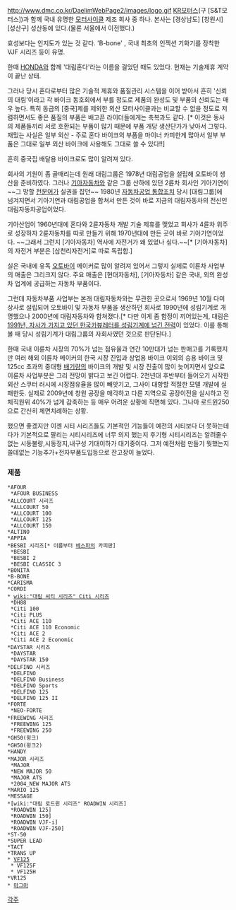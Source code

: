 http://www.dmc.co.kr/DaelimWebPage2/images/logo.gif
[[KR모터스]](구 [S&T모터스])과 함께 국내 유명한 [[모터사이클]] 제조 회사 중 하나. 본사는 [경상남도] [창원시] [성산구] 성산동에 있다.(물론 서울에서 이전했다.)

효성보다는 인지도가 있는 것 같다. 'B-bone' , 국내 최초의 인젝션 기화기를 장착한 VJF 시리즈 등이 유명. 

한때 [[HONDA]]와 함께 '대림혼다'라는 이름을 걸었던 때도 있었다. 현재는 기술제휴 계약이 끝난 상태. 

그러나 당시 혼다로부터 많은 기술적 제휴와 품질관리 시스템을 이어 받아서 흔히 '신뢰의 대림'이라고 각 바이크 동호회에서 부를 정도로 제품의 완성도 및 부품의 신뢰도는 매우 높다. 특히 동급의 [중국]제를 제외한 외산 모터사이클과는 비교할 수 없을 정도로 저렴하면서도 좋은 품질의 부품은 배고픈 라이더들에게는 축복과도 같다.
[* 이것은 동사의 제품들끼리 서로 호환되는 부품이 많기 때문에 부품 개당 생산단가가 낮아서 그렇다. 재밌는 사실은 일부 외산 - 주로 혼다 바이크의 부품을 마이너 카피한게 많아서 일부 부품은 그대로 일부 외산 바이크에 사용해도 그대로 쓸 수 있다!!]

흔히 중국집 배달용 바이크로도 많이 알려져 있다.

회사의 기원이 좀 골때리는데 원래 대림그룹은 1978년 대림공업을 설립해 오토바이 생산을 준비하였다. 그러나 [[기아자동차]]와 같은 그룹 산하에 있던 2륜차 회사인 기아기연이 ~~그 망할 [[전두환|전문어]]가 실권을 잡던~~ 1980년 [[자동차공업 통합조치]] 당시 [대림그룹]에 넘겨지면서 기아기연과 대림공업을 합쳐서 만든 것이 바로 지금의 대림자동차의 전신인 대림자동차공업이었다.

기아산업이 1960년대에 혼다와 2륜자동차 개발 기술 제휴를 맺었고 회사가 4륜차 위주로 성장하자 2륜자동차를 따로 만들기 위해 1970년대에 만든 곳이 바로 기아기연이었다. ~~그래서 그런지 [기아자동차] 역사에 자전거가 왜 있었나 싶다.~~[* [기아자동차]의 자전거 부분은 [삼천리자전거]로 따로 독립함.]

실은 국내에 유독 [[오토바이]] 메이커로 많이 알려져 있어서 그렇지 실제로 이륜차 사업부의 매출은 그리크지 않다. 주요 매출은 [현대자동차], [기아자동차] 같은 국내, 외의 완성차 업계에 공급하는 자동차 부품이다.

그런데 자동차부품 사업부는 본래 대림자동차와는 무관한 곳으로서 1969년 10월 다미상사로 설립되어 오토바이 및 자동차 부품을 생산하던 회사로 1990년에 성림기계로 개명했으나 2000년에 대림자동차와 합쳐졌다.[* 다만 이게 좀 함정이 끼어있는게, 대림은 [http://newslibrary.naver.com/viewer/index.nhn?articleId=1992070600099208006&editNo=1&printCount=1&publishDate=1992-07-06&officeId=00009&pageNo=8&printNo=8149&publishType=00020 1991년, 자사가 가지고 있던 한국카뷰레터를 성림기계에 넘긴 전력]이 있었다. 이를 통해 볼 때 당시 성림기계가 대림그룹의 자회사였던 것으로 판단된다.]

한때 국내 이륜차 시장의 70%가 넘는 점유율과 연간 10만대가 넘는 판매고를 기록했지만 여러 해외 이륜차 메이커의 한국 시장 진입과 상업용 바이크 이외의 승용 바이크 및 125cc 초과의 중대형 [[배기량]]의 바이크의 개발 및 시장 진출이 많이 늦어지면서 앞으로 이륜차 사업부분은 그리 전망이 밝다고 보긴 어렵다. 2천년대 후반부터 들어오기 시작한 외산 스쿠터 러시에 시장점유율을 많이 빼앗기고, 그사이 대항할 적절한 모델 개발에 실패한듯. 실제로 2009년에 창원 공장을 매각하고 다른 지역으로 공장이전을 실시하고 전체직원위 40%가 넘게 감축하는 등 매우 어려운 상황에 직면해 있다. 그나마 로드윈250으로 간신히 체면치례하는 상황.

했으면 좋겠지만 이젠 시티 시리즈들도 기본적인 기능들이 예전의 시티보다 더 못하는데다가 기본적으로 팔리는 시티시리즈에 너무 의지 했는지 후기형 시티시리즈는 알려줄수 없는 시동불량,시동정지,내구성 기대이하가 대기중이다. 그저 예전처럼 만들기 뭣했는지 쓸데없는 기능추가+전자부품도입등으로 잔고장이 늘었다.

=== 제품 ===
 *AFOUR
  *AFOUR BUSINESS
 *ALLCOURT 시리즈
  *ALLCOURT 50
  *ALLCOURT 100
  *ALLCOURT 125
  *ALLCOURT 150
 *ALTINO
 *APPIA
 *BESBI 시리즈[* 이름부터 [[베스파]]의 카피판]
  *BESBI
  *BESBI 2
  *BESBI CLASSIC 3
 *BONITA
 *B-BONE
 *CARISMA
 *CORDI
 * [[wiki:"대림 씨티 시리즈" Citi 시리즈]]
  *DH88 
  *Citi 100
  *Citi PLUS
  *Citi ACE 110
  *Citi ACE 110 Economic
  *Citi ACE 2
  *Citi ACE 2 Economic
 *DAYSTAR 시리즈
  *DAYSTAR
  *DAYSTAR 150
 *DELFINO 시리즈
  *DELFINO
  *DELFINO Business
  *DELFINO Sports
  *DELFINO 125
  *DELFINO 125 II
 *FORTE
  *NEO-FORTE
 *FREEWING 시리즈
  *FREEWING 125
  *FREEWING 250
 *GH50(윙크)
 *GH50(윙크2)
 *HANDY
 *MAJOR 시리즈
  *MAJOR
  *NEW MAJOR 50
  *MAJOR ATS
  *2004_NEW MAJOR ATS
 *MARIO 125
 *MESSAGE
 *[wiki:"대림 로드윈 시리즈" ROADWIN 시리즈]
  *ROADWIN 125]
  *ROADWIN 150]
  *ROADWIN VJF-i]
  *ROADWIN VJF-250]
 *ST-50
 *SUPER LEAD
 *TACT
 *TRANS UP
 * [[VF125]]
  * VF125F
  * VF125H
 *VR125
 * [[마그마]]

[[각주]]

